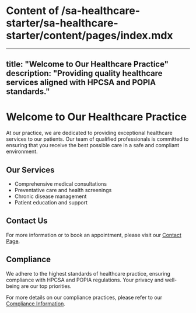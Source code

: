 # Content of /sa-healthcare-starter/sa-healthcare-starter/content/pages/index.mdx

---
title: "Welcome to Our Healthcare Practice"
description: "Providing quality healthcare services aligned with HPCSA and POPIA standards."
---

# Welcome to Our Healthcare Practice

At our practice, we are dedicated to providing exceptional healthcare services to our patients. Our team of qualified professionals is committed to ensuring that you receive the best possible care in a safe and compliant environment.

## Our Services

- Comprehensive medical consultations
- Preventative care and health screenings
- Chronic disease management
- Patient education and support

## Contact Us

For more information or to book an appointment, please visit our [Contact Page](./contact.mdx).

## Compliance

We adhere to the highest standards of healthcare practice, ensuring compliance with HPCSA and POPIA regulations. Your privacy and well-being are our top priorities. 

For more details on our compliance practices, please refer to our [Compliance Information](../partials/compliance.mdx).